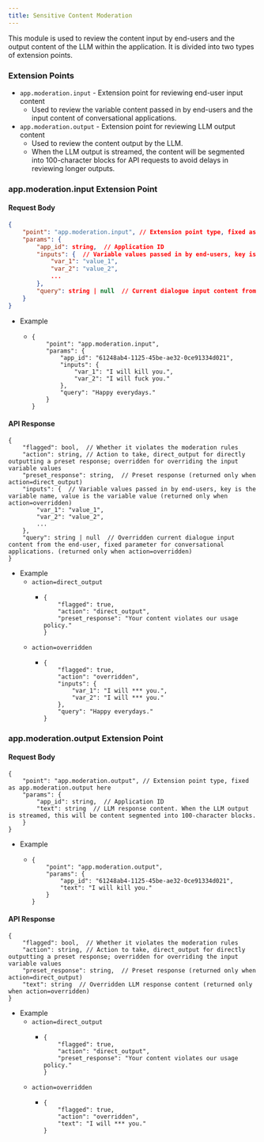 ```yaml
---
title: Sensitive Content Moderation
---
```


This module is used to review the content input by end-users and the output content of the LLM within the application. It is divided into two types of extension points.

### Extension Points

* `app.moderation.input` - Extension point for reviewing end-user input content
  * Used to review the variable content passed in by end-users and the input content of conversational applications.
* `app.moderation.output` - Extension point for reviewing LLM output content
  * Used to review the content output by the LLM.
  * When the LLM output is streamed, the content will be segmented into 100-character blocks for API requests to avoid delays in reviewing longer outputs.

### app.moderation.input Extension Point

#### Request Body

```json
{
    "point": "app.moderation.input", // Extension point type, fixed as app.moderation.input here
    "params": {
        "app_id": string,  // Application ID
        "inputs": {  // Variable values passed in by end-users, key is the variable name, value is the variable value
            "var_1": "value_1",
            "var_2": "value_2",
            ...
        },
        "query": string | null  // Current dialogue input content from the end-user, fixed parameter for conversational applications.
    }
}
```

* Example
  * ```
    {
        "point": "app.moderation.input",
        "params": {
            "app_id": "61248ab4-1125-45be-ae32-0ce91334d021",
            "inputs": {
                "var_1": "I will kill you.",
                "var_2": "I will fuck you."
            },
            "query": "Happy everydays."
        }
    }
    ```

#### API Response

```
{
    "flagged": bool,  // Whether it violates the moderation rules
    "action": string, // Action to take, direct_output for directly outputting a preset response; overridden for overriding the input variable values
    "preset_response": string,  // Preset response (returned only when action=direct_output)
    "inputs": {  // Variable values passed in by end-users, key is the variable name, value is the variable value (returned only when action=overridden)
        "var_1": "value_1",
        "var_2": "value_2",
        ...
    },
    "query": string | null  // Overridden current dialogue input content from the end-user, fixed parameter for conversational applications. (returned only when action=overridden)
}
```

* Example
  * `action=direct_output`
    * ```
      {
          "flagged": true,
          "action": "direct_output",
          "preset_response": "Your content violates our usage policy."
      }
      ```
  * `action=overridden`
    * ```
      {
          "flagged": true,
          "action": "overridden",
          "inputs": {
              "var_1": "I will *** you.",
              "var_2": "I will *** you."
          },
          "query": "Happy everydays."
      }
      ```

### app.moderation.output Extension Point

#### Request Body

```
{
    "point": "app.moderation.output", // Extension point type, fixed as app.moderation.output here
    "params": {
        "app_id": string,  // Application ID
        "text": string  // LLM response content. When the LLM output is streamed, this will be content segmented into 100-character blocks.
    }
}
```

* Example
  * ```
    {
        "point": "app.moderation.output",
        "params": {
            "app_id": "61248ab4-1125-45be-ae32-0ce91334d021",
            "text": "I will kill you."
        }
    }
    ```

#### API Response

```
{
    "flagged": bool,  // Whether it violates the moderation rules
    "action": string, // Action to take, direct_output for directly outputting a preset response; overridden for overriding the input variable values
    "preset_response": string,  // Preset response (returned only when action=direct_output)
    "text": string  // Overridden LLM response content (returned only when action=overridden)
}
```

* Example
  * `action=direct_output`
    * ```
      {
          "flagged": true,
          "action": "direct_output",
          "preset_response": "Your content violates our usage policy."
      }
      ```
  * `action=overridden`
    * ```
      {
          "flagged": true,
          "action": "overridden",
          "text": "I will *** you."
      }
      ```
